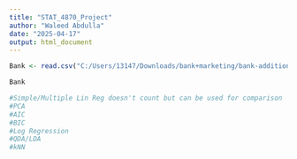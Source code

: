 ---
title: "STAT_4870_Project"
author: "Waleed Abdulla"
date: "2025-04-17"
output: html_document
---

```{r setup, include=FALSE}
Bank <- read.csv("C:/Users/13147/Downloads/bank+marketing/bank-additional/bank-additional/bank-additional-full.csv", sep = ";")

Bank

#Simple/Multiple Lin Reg doesn't count but can be used for comparison
#PCA
#AIC
#BIC
#Log Regression
#QDA/LDA
#kNN
```
